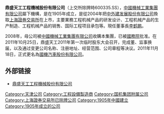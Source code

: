 '''鼎盛天工工程機械股份有限公司'''（上交所除牌時600335.SS），[[中國機械工業集團有限公司|中國機械工業集團有限公司]]屬下機構，是在1905年成立，是從2004年把[[中外建发展股份有限公司|中外建发展股份有限公司]]換取[[上海證券交易所|上海證券交易所]]在上市，主要業務工程机械产品的研发设计、工程机械产品的生产制造、工程机械产品的销售、国际工程项目承包等。現任董事長[[李鹤鹏|李鹤鹏]]。

2008年，母公司被[[中國機械工業集團有限公司|中國機械工業集團有限公司]]收購本集團，已被[[中华人民共和国国务院|國務院]]批准。在2011年10月25日，鼎盛天工2011年第一次临时股东大会召开，完成董、监事换届，以及通过变更公司名称、注册地址、经营范围、公司章程等决议。2011年11月18日，正式更名為[[國機汽車股份有限公司|國機汽車股份有限公司]]。

== 外部链接 ==
* [http://www.dstg.com.cn 鼎盛天工工程機械股份有限公司]

[[Category:天津公司|Category:天津公司]]
[[Category:工程設備製造商|Category:工程設備製造商]]
[[Category:国机集团附属公司|Category:国机集团附属公司]]
[[Category:上海證券交易所已除牌公司|Category:上海證券交易所已除牌公司]]
[[Category:1905年中國建立|Category:1905年中國建立]]
[[Category:1905年成立的公司|Category:1905年成立的公司]]